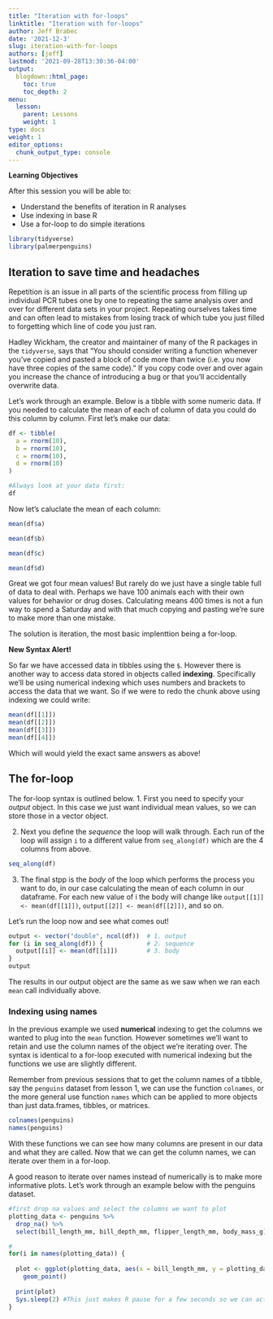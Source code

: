 ```yaml
---
title: "Iteration with for-loops"
linktitle: "Iteration with for-loops"
author: Jeff Brabec
date: '2021-12-3'
slug: iteration-with-for-loops
authors: [jeff]
lastmod: '2021-09-28T13:30:36-04:00'
output:
  blogdown::html_page:
    toc: true
    toc_depth: 2
menu:
  lesson:
    parent: Lessons
    weight: 1
type: docs
weight: 1
editor_options:
  chunk_output_type: console
---
```




::: {.fyi}
**Learning Objectives**

After this session you will be able to:

- Understand the benefits of iteration in R analyses
- Use indexing in base R
- Use a for-loop to do simple iterations
:::

```r
library(tidyverse)
library(palmerpenguins)
```

## Iteration to save time and headaches

Repetition is an issue in all parts of the scientific process from filling up individual PCR tubes one by one to repeating the same analysis over and over for different data sets in your project. Repeating ourselves takes time and can often lead to mistakes from losing track of which tube you just filled to forgetting which line of code you just ran. 

Hadley Wickham, the creator and maintainer of many of the R packages in the `tidyverse`, says that "You should consider writing a function whenever you’ve copied and pasted a block of code more than twice (i.e. you now have three copies of the same code)." If you copy code over and over again you increase the chance of introducing a bug or that you'll accidentally overwrite data. 

Let's work through an example. Below is a tibble with some numeric data. If you needed to calculate the mean of each of column of data you could do this column by column. First let's make our data:

```r
df <- tibble(
  a = rnorm(10),
  b = rnorm(10),
  c = rnorm(10),
  d = rnorm(10)
)

#Always look at your data first:
df
```

Now let's caluclate the mean of each column:
```r
mean(df$a)

mean(df$b)

mean(df$c)

mean(df$d)
```

Great we got four mean values! But rarely do we just have a single table full of data to deal with. Perhaps we have 100 animals each with their own values for behavior or drug doses. Calculating means 400 times is not a fun way to spend a Saturday and with that much copying and pasting we're sure to make more than one mistake.

The solution is iteration, the most basic implenttion being a for-loop.

::: {.note}
**New Syntax Alert!**

So far we have accessed data in tibbles using the `$`. However there is another way to access data stored in objects called **indexing**. Specifically we'll be using numerical indexing which uses numbers and brackets to access the data that we want. So if we were to redo the chunk above using indexing we could write:

```r
mean(df[[1]])
mean(df[[2]])
mean(df[[3]])
mean(df[[4]])
```

Which will would yield the exact same answers as above!
:::

## The for-loop

The for-loop syntax is outlined below. 
1. First you need to specify your *output* object. In this case we just want individual mean values, so we can store those in a vector object. 

2. Next you define the *sequence* the loop will walk through. Each run of the loop will assign `i` to a different value from `seq_along(df)` which are the 4 columns from above. 

```r
seq_along(df)
```

3. The final stpp is the *body* of the loop which performs the process you want to do, in our case calculating the mean of each column in our dataframe. For each new value of i the body will change like `output[[1]] <- mean(df[[1]])`, `output[[2]] <- mean(df[[2]])`, and so on.

Let's run the loop now and see what comes out!

```r
output <- vector("double", ncol(df))  # 1. output
for (i in seq_along(df)) {            # 2. sequence
  output[[i]] <- mean(df[[i]])        # 3. body
}
output
```

The results in our output object are the same as we saw when we ran each `mean` call individually above.

### Indexing using names

In the previous example we used **numerical** indexing to get the columns we wanted to plug into the `mean` function. However sometimes we'll want to retain and use the column names of the object we're iterating over. The syntax is identical to a for-loop executed with numerical indexing but the functions we use are slightly different. 

Remember from previous sessions that to get the column names of a tibble, say the `penguins` dataset from lesson 1, we can use the function `colnames`, or the more general use function `names` which can be applied to more objects than just data.frames, tibbles, or matrices. 

```r
colnames(penguins)
names(penguins)
```

With these functions we can see how many columns are present in our data and what they are called. Now that we can get the column names, we can iterate over them in a for-loop. 

A good reason to iterate over names instead of numerically is to make more informative plots. Let's work through an example below with the penguins dataset.


```r
#first drop na values and select the columns we want to plot
plotting_data <- penguins %>%
  drop_na() %>% 
  select(bill_length_mm, bill_depth_mm, flipper_length_mm, body_mass_g)

#
for(i in names(plotting_data)) {
  
  plot <- ggplot(plotting_data, aes(x = bill_length_mm, y = plotting_data[[i]])) + #use indexing to select the first column which is bill_length_mm
    geom_point()
  
  print(plot)
  Sys.sleep(2) #This just makes R pause for a few seconds so we can actually look at the plots its producing over in the plot viewer
}
```

